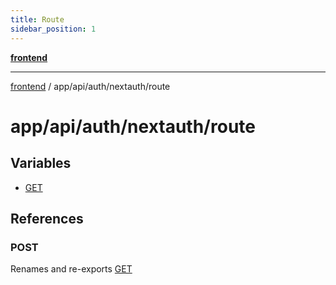 ```yaml
---
title: Route
sidebar_position: 1
---
```


[**frontend**](./route/../../../../..)

***

[frontend](./route/../../../../..) / app/api/auth/nextauth/route

# app/api/auth/nextauth/route

## Variables

- [GET](./route/variables/GET)

## References

### POST

Renames and re-exports [GET](./route/variables/GET)
